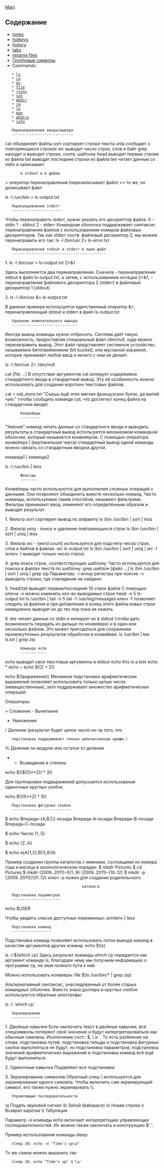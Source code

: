 [[../index|Main]]

== Содержание ==

* [[bash_notes|notes]]
* [[bash_hotkeys|hotkeys]]
* [[bash_history|history]]
* [[bash_tabs|tabs]]
* [[bash_rename_files|rename files]]
* [[bash_group_symbols|Групповые символы]]
* Commands:
    * [[commands/bash_ls|ls]]
    * [[commands/bash_cp|cp]]
    * [[commands/bash_mv|mv]]
    * [[commands/bash_file|file]]
    * [[commands/bash_rsync|rsync]]
    * [[commands/bash_ssh|ssh]]
    * [[commands/bash_mkdir|mkdir]]
    * [[commands/bash_rm|rm]]
    * [[commands/bash_ln|ln]]
    * [[commands/bash_man|man]]
    * [[commands/bash_whatis|whatis]]
    * [[commands/bash_info|info]]

    Перенаправление ввода/вывода
    ----------------------------

cat     объединяет файлы
sort    сортирует строки текста 
uniq    сообщает о повторяющихся строках 
wc      выводит число строк, слов и байт 
grep    находит и выводит строки, соотв. шаблону 
head    выводит первые строки из файла 
tail    выводит последние строки из файла 
tee     читает данные со stdin и записывает
        в stdout и в файлы
>       оператор перенаправления (перезаписывает файл)
>>      то же, но дописывает файл

ls -l /usr/bin > ls-output.txt

    Перенаправление stderr
    -----------------------

Чтобы перенаправить stderr, нужно указать его дескриптор файла.
0 - stdin
1 - stdout
2 - stderr
Командная оболочка поддерживает синтаксис перенаправления файлов с использованием номеров файловых дескрипторов. Так как stderr соотв. файловый дескриптор 2, мы можем перенаправить его так:
ls -l /bin/usr 2> ls-error.txt

    Перенаправление stdout и stderr в один файл
    -------------------------------------------

1. ls -l /bin/usr > ls-output.txt 2>&1

Здесь выполняется два перенаправления. Сначала - перенаправление stdout в файл ls-output.txt, а затем, с использованием нотации 2>&1, - перенаправление файлового дескриптора 2 (stderr) в файловый дескриптор 1 (stdout)

2. ls -l /bin/usr &> ls-output.txt

В данном примере используется единственный оператор &>, перенаправляющий stdout и stderr в файл ls-output.txt

    Удаление нежелательного вывода
    ------------------------------

Иногда вывод команды нужно отбросить. Система даёт такую возможность, предоставляя специальный файл /dev/null, куда можно перенаправить вывод. Этот файл представляет системное устройство, называемое битоприёмником (bit bucket), или мусорной корзиной, которое принимает любой ввод и ничего с ним не делает.

ls -l /bin/usr 2> /dev/null

cat [file ...]
В отсутствие аргументов cat копирует содержимое стандартного ввода в стандартный вывод. Эту её особенность можно использовать для создания коротких текстовых файлов.

cat > eat_more.txt
"Съешь ещё этих мягких французских булок, да выпей чаю." <C-d> (чтобы сообщить команде cat, что достигнут конец файла на стандартном вводе)

        Конвейеры
        ---------

"Умение" команд читать данные со стандартного ввода и выводить результаты в стандартный вывод используется механизмом командной оболочки, который называется конвейером. С помощью оператора конвейера | (вертикальная черта) стандартный вывод одной команды можно связать со стандартным вводом другой.

команда1 | команда2

ls -l /usr/bin | less


        Фильтры
        -------

Конвейеры часто используются для выполнения сложных операций с данными. Они позволяют объединить вместе несколько команд. Часто команды, используемые таким способом, называют фильтрами. Фильтры принимают ввод, изменяют его определённым образом и выводят результат.

1. Фильтр sort сортирует вывод по алфавиту
ls /bin /usr/bin | sort | less

2. Фильтр uniq - поиск и удаление повторяющихся строк
ls /bin /usr/bin | sort | uniq | less

3. Фильтр wc - (word count) используется для подсчета числа строк, слов и байтов в файлах.
wc ls-output.txt
ls /bin /usr/bin | sort | uniq | wc -l 
(ключ -l выводит только число строк)

4. grep поиск строк, соответствующих шаблону.
Часто используется для поиска в файлах текста по шаблону:
grep шаблон [файл ...]
ls /bin /usr/bin | sort | uniq | grep zip
Параметры:
-i игнор регистра при поиске
-v выводить строки, где совпадение не найдено

5. head/tail выводят первые/последние 10 строк файла
С помощью ключа -n можно изменить кол-во выводимых строк
head -n 5 ls-output.txt
ls /usr/bin | tail -n 5
tail -f /var/log/messages
ключ -f позволяет следить за файлом и при добавлении в конец этого файла новых строк немедленно выводит их до тех пор пока не нажать <C-C>

6. tee читает данные со stdin и копирует их в stdout (чтобы дать возможность передать их дальше по конвейеру) и в один или несколько файлов. Это может пригодиться для сохранения промежуточных результатов обработки в конвейере.
ls /usr/bin | tee ls.txt | grep zip



        Команда echo
        ------------

echo выводит свои текстовые аргументы в stdout
echo this is a test
echo *
echo ~
echo $((2 + 2))

echo $((выражение))
Механизм подстановки арифметических выражений позволяет использовать только целые числа (невещественные), зато поддерживает множество арифметических операций.

Операторы:

+   Сложение
-   Вычитание
*   Умножение
/   Деление (результат будет целое число из-за того, что
    подстановка поддерживает только целочисленную арифм.)
%   Деление по модулю или остаток от деления
**  Возведение в степень  

echo $(($((5**2)) * 3))

Для группировки подвыражений допускается использование одиночных круглых скобок.

echo $(((5**2) * 3))

    Подстановка фигурных скобок
    ---------------------------

$ echo Впереди-{A,B,C}-позади
Впереди-А-позади Впереди-В-позади Впереди-С-позади

$ echo Число {1..5}

$ echo {Z..A}

$ echo a{A{1,2},B{3,4}}b

Пример создания группы каталогов с именами, состоящими из номера года и месяца в хронологическом порядке:
$ mkdir Pictures
$ cd Pictures
$ mkdir {2009..2011}-0{1..9} {2009..2011}-{10..12}
$ mkdir -p {2009..2011}/{01..12}    ключ -p нужен для создания родительского
                                    каталога


    Подстановка параметров
    ----------------------

echo $USER

Чтобы увидеть список доступных переменных:
printenv | less


    Подстановка команд
    ------------------

Подстановка команд позволяет использовать поток вывода команд в качестве аргументов других команд:
echo $(ls)

ls -l $(which cp)   Здесь результат команды which cp передается как аргумент команде ls, благодаря чему мы получаем информацию о программе cp, не зная полного пути к ней.

Можно использовать конвееры:
file $(ls /usr/bin/* | grep zip)

Альтернативный синтаксис, унаследованный от более старых командных оболочек. Вместо знака доллара и круглых скобок используются обратные апострофы:

ls -l `which cp`


    Экранирование
    -------------

1. Двойные кавычки
Если заключить текст в двойные кавычки, все спецсимволы потеряют своё значение и будут интерпретироваться как обычные симовлы. Исключение сост.: $, \ и `. То есть разбиение на слова, подстановка путей, подстановка тильды и подстановка фигурных скобок выполняться не будут, но подстановка параметров, подстановка значений арифметических выражений и подстановка команд всё ещё будут выполняться.

2. Одиночные кавычки
Подавляют все подстановки

3. Экранирование символов
Обратный слеш \ используется для экранирования одного симовла.
Чтобы включить сам экранирующий символ, его также нужно экранировать \\.

    Управляющие последовательности

\a      Подать звуковой сигнал
\b      Забой (bakspace)
\n      Новая строка
\r      Возврат каретки
\t      Табуляция

Параметр -e команды echo включает интерпретацию управляющих последовательностей. Их можно также заключать в конструкцию $' '.

Пример использования команды sleep:
    sleep 10; echo -e "Time's up\a"

То же самое можно выразить так:
    sleep 10; echo "Time's up" $'\a'
